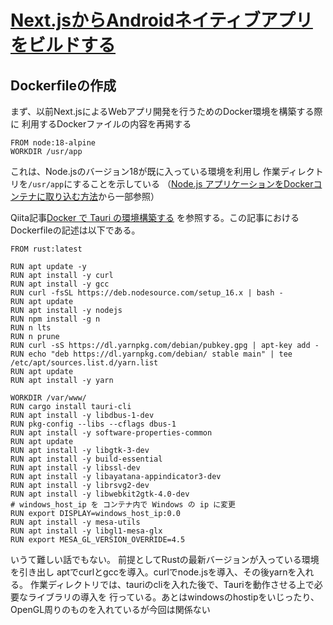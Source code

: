 # [Next.jsからAndroidネイティブアプリをビルドする](https://hackmd.io/@lucasfernog/BkHI4e18j)
## Dockerfileの作成
まず、以前Next.jsによるWebアプリ開発を行うためのDocker環境を構築する際に
利用するDockerファイルの内容を再掲する
```Dockerfile:Dockerfile
FROM node:18-alpine
WORKDIR /usr/app
```
これは、Node.jsのバージョン18が既に入っている環境を利用し
作業ディレクトリを`/usr/app`にすることを示している
（[Node.js アプリケーションをDockerコンテナに取り込む方法](https://nodejs.org/ja/docs/guides/nodejs-docker-webapp)から一部参照）

Qiita記事[Docker で Tauri の環境構築する](https://qiita.com/Ritz/items/ecb4bc2d55a0d6967e6e)
を参照する。この記事におけるDockerfileの記述は以下である。
```Dockerfile:Dockerfile
FROM rust:latest

RUN apt update -y
RUN apt install -y curl
RUN apt install -y gcc
RUN curl -fsSL https://deb.nodesource.com/setup_16.x | bash -
RUN apt update
RUN apt install -y nodejs
RUN npm install -g n
RUN n lts
RUN n prune
RUN curl -sS https://dl.yarnpkg.com/debian/pubkey.gpg | apt-key add -
RUN echo "deb https://dl.yarnpkg.com/debian/ stable main" | tee /etc/apt/sources.list.d/yarn.list
RUN apt update
RUN apt install -y yarn

WORKDIR /var/www/ 
RUN cargo install tauri-cli
RUN apt install -y libdbus-1-dev
RUN pkg-config --libs --cflags dbus-1
RUN apt install -y software-properties-common
RUN apt update
RUN apt install -y libgtk-3-dev
RUN apt install -y build-essential
RUN apt install -y libssl-dev
RUN apt install -y libayatana-appindicator3-dev
RUN apt install -y librsvg2-dev
RUN apt install -y libwebkit2gtk-4.0-dev
# windows_host_ip を コンテナ内で Windows の ip に変更
RUN export DISPLAY=windows_host_ip:0.0 
RUN apt install -y mesa-utils
RUN apt install -y libgl1-mesa-glx
RUN export MESA_GL_VERSION_OVERRIDE=4.5
```
いうて難しい話でもない。
前提としてRustの最新バージョンが入っている環境を引き出し
aptでcurlとgccを導入。curlでnode.jsを導入、その後yarnを入れる。
作業ディレクトリでは、tauriのcliを入れた後で、Tauriを動作させる上で必要なライブラリの導入を
行っている。あとはwindowsのhostipをいじったり、OpenGL周りのものを入れているが今回は関係ない


